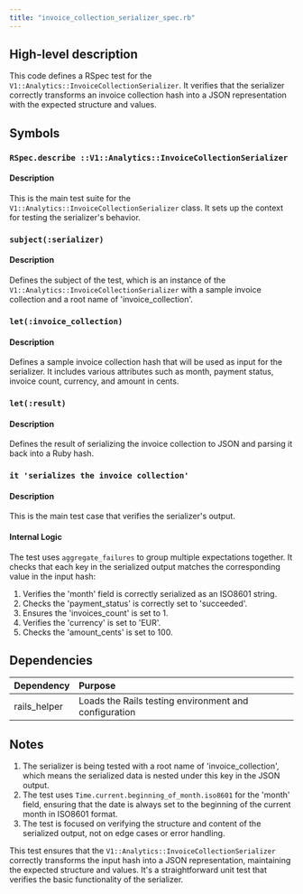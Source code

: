 ```yaml
---
title: "invoice_collection_serializer_spec.rb"
---
```


## High-level description
This code defines a RSpec test for the `V1::Analytics::InvoiceCollectionSerializer`. It verifies that the serializer correctly transforms an invoice collection hash into a JSON representation with the expected structure and values.

## Symbols

### `RSpec.describe ::V1::Analytics::InvoiceCollectionSerializer`
#### Description
This is the main test suite for the `V1::Analytics::InvoiceCollectionSerializer` class. It sets up the context for testing the serializer's behavior.

### `subject(:serializer)`
#### Description
Defines the subject of the test, which is an instance of the `V1::Analytics::InvoiceCollectionSerializer` with a sample invoice collection and a root name of 'invoice_collection'.

### `let(:invoice_collection)`
#### Description
Defines a sample invoice collection hash that will be used as input for the serializer. It includes various attributes such as month, payment status, invoice count, currency, and amount in cents.

### `let(:result)`
#### Description
Defines the result of serializing the invoice collection to JSON and parsing it back into a Ruby hash.

### `it 'serializes the invoice collection'`
#### Description
This is the main test case that verifies the serializer's output.

#### Internal Logic
The test uses `aggregate_failures` to group multiple expectations together. It checks that each key in the serialized output matches the corresponding value in the input hash:
1. Verifies the 'month' field is correctly serialized as an ISO8601 string.
2. Checks the 'payment_status' is correctly set to 'succeeded'.
3. Ensures the 'invoices_count' is set to 1.
4. Verifies the 'currency' is set to 'EUR'.
5. Checks the 'amount_cents' is set to 100.

## Dependencies
| Dependency | Purpose |
|:-----------|:--------|
| rails_helper | Loads the Rails testing environment and configuration |

## Notes
1. The serializer is being tested with a root name of 'invoice_collection', which means the serialized data is nested under this key in the JSON output.
2. The test uses `Time.current.beginning_of_month.iso8601` for the 'month' field, ensuring that the date is always set to the beginning of the current month in ISO8601 format.
3. The test is focused on verifying the structure and content of the serialized output, not on edge cases or error handling.

This test ensures that the `V1::Analytics::InvoiceCollectionSerializer` correctly transforms the input hash into a JSON representation, maintaining the expected structure and values. It's a straightforward unit test that verifies the basic functionality of the serializer.